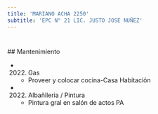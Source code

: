 ```yaml
---
title: 'MARIANO ACHA 2250'
subtitle: 'EPC N° 21 LIC. JUSTO JOSE NUÑEZ'
---
```


#


 ## Mantenimiento

*  (2022) Gas 
    + Proveer y colocar cocina-Casa Habitación

*  (2022) Albañileria / Pintura 
    + Pintura gral en salón de actos PA



